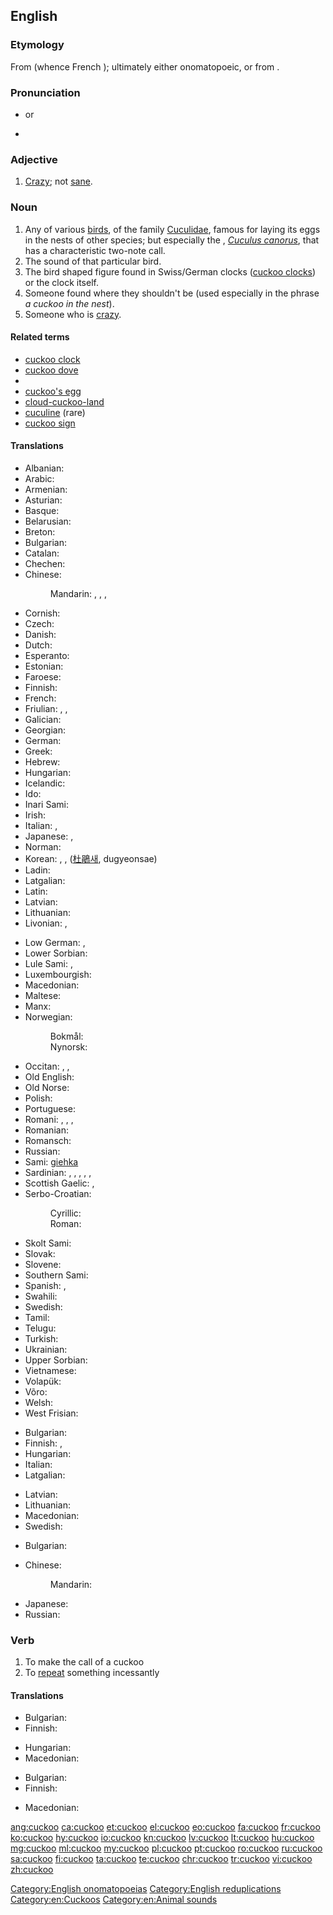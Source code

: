 ==English==

{{wikipedia}}

===Etymology===
From {{etyl|fro|en}} {{term|cucu|lang=fro}} (whence French {{term|coucou|lang=fr}}); ultimately either onomatopoeic, or from {{etyl|la|en}} {{term|cuculus|lang=la}}.

===Pronunciation===
* {{IPA|/ˈkʊkuː/|lang=en}} or {{IPA|/ˈkuːkuː/|lang=en}}
* {{audio|en-us-cuckoo.ogg|Audio (US)|lang=en}}

===Adjective===
{{en-adj}}

# [[crazy|Crazy]]; not [[sane]].

===Noun===
{{en-noun}}

# Any of various [[bird]]s, of the family [[Cuculidae]], famous for laying its eggs in the nests of other species; but especially the {{vern|common cuckoo|pedia=1}}, ''[[Cuculus canorus]]'', that has a characteristic two-note call.
# The sound of that particular bird.
# The bird shaped figure found in Swiss/German clocks ([[cuckoo clock]]s) or the clock itself.
# Someone found where they shouldn't be (used especially in the phrase ''a cuckoo in the nest'').
# Someone who is [[crazy]].

====Related terms====
* [[cuckoo clock]]
* [[cuckoo dove]]
* {{vern|cuckoo shrike|pedia=1}}
* [[cuckoo's egg]]
* [[cloud-cuckoo-land]]
* [[cuculine]] (rare)
* [[cuckoo sign]]

====Translations====
{{trans-top|the bird}}
* Albanian: {{t|sq|qyqja}}
* Arabic: {{t|ar|وقواق|m|tr=waqwāq}}
* Armenian: {{t|hy|կկու}}
* Asturian: {{t|ast|cucu|m}}
* Basque: {{t|eu|kuku}}
* Belarusian: {{t|be|зязю́ля}}
* Breton: {{t+|br|koukoug}}
* Bulgarian: {{t|bg|обикновена кукувица|f}}
* Catalan: {{t|ca|cucut|m}}
* Chechen: {{t|ce|оттйокх}}
* Chinese:
*: Mandarin: {{t|cmn|杜鵑}}, {{t+|cmn|杜鹃|tr=dùjuān}}, {{t+|cmn|布穀鳥}}, {{t+|cmn|布谷鸟|tr=bùgǔniǎo}}
* Cornish: {{t|kw|koukou|f}}
* Czech: {{t|cs|kukačka|f}}
* Danish: {{t|da|gøg|c}}
* Dutch: {{t+|nl|koekoek|m}}
* Esperanto: {{t|eo|kukolo}}
* Estonian: {{t+|et|kägu}}
* Faroese: {{t|fo|geykur|m}}
* Finnish: {{t+|fi|käki}}
* French: {{t+|fr|coucou|m}}
* Friulian: {{t|fur|cuc}}, {{t|fur|cuců}}, {{t|fur|cucuc}}
* Galician: {{t|gl|cuco|m}}
* Georgian: {{t|ka|გუგული|sc=Geor}}
* German: {{t+|de|Kuckuck|m}}
* Greek: {{t+|el|κούκος}}
* Hebrew: {{t|he|קוקייה|f|alt=קוּקִיָה|tr=kukiyá}}
* Hungarian: {{t+|hu|kakukk}}
* Icelandic: {{t+|is|gaukur|m}}
* Ido: {{t+|io|kukulo}}
* Inari Sami: {{t|smn|kiehâ}}
* Irish: {{t|ga|cuach|f}}
* Italian: {{t+|it|cuculo|m}}, {{t+|it|cucù|m}}
* Japanese: {{t|ja|郭公|tr=かっこう, kakkō}}, {{t|ja|カッコウ|tr=kakkō}}
* Norman: {{t|nrf|coucou|m}}
* Korean: {{t|ko|뻐꾸기|tr=ppeokkugi}}, {{t|ko|두견새}}, ([[杜鵑]]새, dugyeonsae)
* Ladin: {{t|lld|cuch}}
* Latgalian: {{t|ltg|dzagiuze}}
* Latin: {{t|la|cuculus|m}}
* Latvian: {{t+|lv|dzeguze}}
* Lithuanian: {{t+|lt|gegutė}}
* Livonian: {{t|liv|keg}}, {{t|liv|kukūlind}}
{{trans-mid}}
* Low German: {{t+|nds|Kuukuuk|m}}, {{t|nds|kukuuk|m}}
* Lower Sorbian: {{t|dsb|kukawa}}
* Lule Sami: {{t|smj|giehka}}, {{t|smj|ránatjalådde}}
* Luxembourgish: {{t|lb|Guckuck|m}}
* Macedonian: {{t|mk|кука́вица|f}}
* Maltese: {{t|mt|daqquqa kaħla|f}}
* Manx: {{t|gv|cooag|f}}
* Norwegian:
*: Bokmål: {{t|no|gjøk|m}}
*: Nynorsk: {{t|nn|gauk|m}}
* Occitan: {{t+|oc|coguol|m}}, {{t+|oc|coguou|m}}, {{t+|oc|cocut|m}}
* Old English: {{t|ang|ġēac|m}}
* Old Norse: {{t|non|gaukr|m}}
* Polish: {{t+|pl|kukułka|f}}
* Portuguese: {{t+|pt|cuco|m}}
* Romani: {{t|rom|kukuriezo|m}}, {{t|rom|chuhuriezo|m}}, {{t|rom|kukuriashka|f}}, {{t|rom|chuhuriashka|f}}
* Romanian: {{t+|ro|cuc}}
* Romansch: {{t|rm|cucu}}
* Russian: {{t+|ru|куку́шка|f}}
* Sami: [[giehka]]
* Sardinian: {{t|sc|cucu}}, {{t|sc|cucui}}, {{t|sc|cucuperra}}, {{t|sc|cucuperrai}}, {{t|sc|cucuevvai}}, {{t|sc|cucumarei}}
* Scottish Gaelic: {{t|gd|cuthag|f}}, {{t|gd|cuach|f}}
* Serbo-Croatian:
*: Cyrillic: {{t|sh|кукавица|f|sc=Cyrl}}
*: Roman: {{t|sh|kukavica|f}}
* Skolt Sami: {{t|sms|ǩiõkk}}
* Slovak: {{t|sk|kukučka|f}}
* Slovene: {{t+|sl|kukavica|f}}
* Southern Sami: {{t|sma|gïege}}
* Spanish: {{t+|es|cuco|m}}, {{t+|es|cuclillo|m}}
* Swahili: {{t|sw|kekeo}}
* Swedish: {{t+|sv|gök|c}}
* Tamil: {{t+|ta|குயில்|tr=kuyil|sc=Taml}}
* Telugu: {{t+|te|కోకిల}}
* Turkish: {{t+|tr|guguk}}
* Ukrainian: {{t|uk|зозу́ля|f}}
* Upper Sorbian: {{t|hsb|kokula}}
* Vietnamese: {{t|vi|chim cu}}
* Volapük: {{t+|vo|kukuk}}
* Võro: {{t|vro|kägo}}
* Welsh: {{t|cy|cog}}
* West Frisian: {{t+|fy|koekoek}}
{{trans-bottom}}

{{trans-top|the sound}}
* Bulgarian: {{t|bg|кукане|n}}
* Finnish: {{t|fi|kukunta}}, {{t+|fi|kukkuu}}
* Hungarian: {{t+|hu|kakukk}}
* Italian: {{t|it|cu cu}}
* Latgalian: {{t|ltg|kiukuot}}
{{trans-mid}}
* Latvian: {{t|lv|kūkot}}
* Lithuanian: {{t|lt|kukuoti}}
* Macedonian: {{t|mk|ку-ку}}
* Swedish: {{t+|sv|kucku}}
{{trans-bottom}}

{{trans-top|someone crazy}}
* Bulgarian: {{t+|bg|чалнат|m}}
{{trans-mid}}
* Chinese:
*: Mandarin: {{t|cmn|狂者|sc=Hani}}
* Japanese: {{t|ja|風狂の人|tr=fūkyōnohito|sc=Jpan}}
* Russian: {{t+|ru|ку-ку}}
{{trans-bottom}}

===Verb===
{{en-verb}}

# To make the call of a cuckoo
# To [[repeat]] something incessantly

====Translations====
{{trans-top|to make the call of a cuckoo}}
* Bulgarian: {{t|bg|кукам}}
* Finnish: {{t+|fi|kukkua}}
{{trans-mid}}
* Hungarian: {{t|hu|kakukkol}}
* Macedonian: {{t|mk|кука|tr=kúka}}
{{trans-bottom}}

{{trans-top|to repeat something incessantly}}
* Bulgarian: {{t|bg|повтарям монотонно}}
* Finnish: {{t+|fi|hokea}}
{{trans-mid}}
* Macedonian: {{t|mk|вергла|tr=vérgla}}
{{trans-bottom}}

[[Category:English onomatopoeias]]
[[Category:English reduplications]]
[[Category:en:Cuckoos]]
[[Category:en:Animal sounds]]

[[ang:cuckoo]]
[[ca:cuckoo]]
[[et:cuckoo]]
[[el:cuckoo]]
[[eo:cuckoo]]
[[fa:cuckoo]]
[[fr:cuckoo]]
[[ko:cuckoo]]
[[hy:cuckoo]]
[[io:cuckoo]]
[[kn:cuckoo]]
[[lv:cuckoo]]
[[lt:cuckoo]]
[[hu:cuckoo]]
[[mg:cuckoo]]
[[ml:cuckoo]]
[[my:cuckoo]]
[[pl:cuckoo]]
[[pt:cuckoo]]
[[ro:cuckoo]]
[[ru:cuckoo]]
[[sa:cuckoo]]
[[fi:cuckoo]]
[[ta:cuckoo]]
[[te:cuckoo]]
[[chr:cuckoo]]
[[tr:cuckoo]]
[[vi:cuckoo]]
[[zh:cuckoo]]